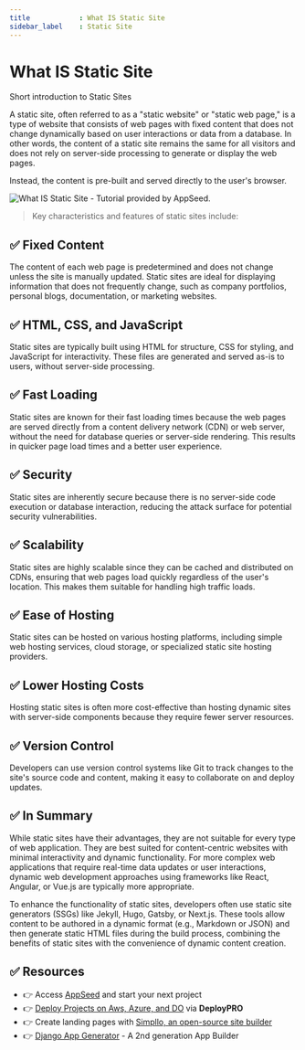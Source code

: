 ```yaml
---
title            : What IS Static Site
sidebar_label    : Static Site
---
```


# What IS Static Site

<SubHeading> Short introduction to Static Sites</SubHeading>

A static site, often referred to as a "static website" or "static web page," is a type of website that consists of web pages with fixed content that does not change dynamically 
based on user interactions or data from a database. In other words, the content of a static site remains the same for all visitors and does not rely on server-side processing to generate or display the web pages. 

Instead, the content is pre-built and served directly to the user's browser.

![What IS Static Site - Tutorial provided by AppSeed.](https://github-production-user-asset-6210df.s3.amazonaws.com/51070104/269207081-b33ab2fb-1723-4e2a-8dd2-8054ffcf70ab.jpg)

> Key characteristics and features of static sites include:

## ✅ **Fixed Content** 

The content of each web page is predetermined and does not change unless the site is manually updated. Static sites are ideal for displaying information that does not frequently change, such as company portfolios, personal blogs, documentation, or marketing websites.

## ✅ **HTML, CSS, and JavaScript** 

Static sites are typically built using HTML for structure, CSS for styling, and JavaScript for interactivity. These files are generated and served as-is to users, without server-side processing.

## ✅ **Fast Loading** 

Static sites are known for their fast loading times because the web pages are served directly from a content delivery network (CDN) or web server, without the need for database queries or server-side rendering. This results in quicker page load times and a better user experience.

## ✅ **Security** 

Static sites are inherently secure because there is no server-side code execution or database interaction, reducing the attack surface for potential security vulnerabilities.

## ✅ **Scalability** 

Static sites are highly scalable since they can be cached and distributed on CDNs, ensuring that web pages load quickly regardless of the user's location. This makes them suitable for handling high traffic loads.

## ✅ **Ease of Hosting** 

Static sites can be hosted on various hosting platforms, including simple web hosting services, cloud storage, or specialized static site hosting providers.

## ✅ **Lower Hosting Costs** 

Hosting static sites is often more cost-effective than hosting dynamic sites with server-side components because they require fewer server resources.

## ✅ **Version Control** 

Developers can use version control systems like Git to track changes to the site's source code and content, making it easy to collaborate on and deploy updates.

## ✅ In Summary

While static sites have their advantages, they are not suitable for every type of web application. 
They are best suited for content-centric websites with minimal interactivity and dynamic functionality. For more complex web applications that require real-time data updates or user interactions, dynamic web development approaches using frameworks like React, Angular, or Vue.js are typically more appropriate.

To enhance the functionality of static sites, developers often use static site generators (SSGs) like Jekyll, Hugo, Gatsby, or Next.js. These tools allow content to be authored in a dynamic format (e.g., Markdown or JSON) and then generate static HTML files during the build process, combining the benefits of static sites with the convenience of dynamic content creation.

## ✅ Resources 

- 👉 Access [AppSeed](https://appseed.us/) and start your next project
- 👉 [Deploy Projects on Aws, Azure, and DO](https://www.docs.deploypro.dev/) via **DeployPRO**
- 👉 Create landing pages with [Simpllo, an open-source site builder](https://www.simpllo.com/)
- 👉 [Django App Generator](https://app-generator.dev/django/) - A 2nd generation App Builder
